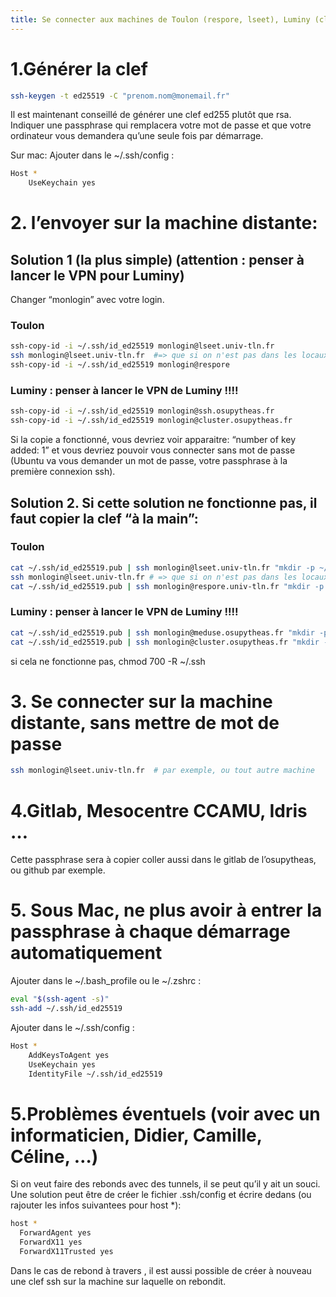 ```yaml
---
title: Se connecter aux machines de Toulon (respore, lseet), Luminy (cluster, tools, ssh) et à l'IDRIS sans mot de passe
---
```


# 1.Générer la clef

```bash
ssh-keygen -t ed25519 -C "prenom.nom@monemail.fr"
```

Il est maintenant conseillé de générer une clef ed255 plutôt que rsa.
Indiquer une passphrase qui remplacera votre mot de passe et que votre ordinateur vous demandera qu'une seule fois par démarrage.

Sur mac:
Ajouter dans le  ~/.ssh/config :
```bash
Host *
    UseKeychain yes
```

# 2. l'envoyer sur la machine distante:


## Solution 1 (la plus simple) (attention : penser à lancer le VPN pour Luminy)

Changer "monlogin" avec votre login.


### Toulon

```bash
ssh-copy-id -i ~/.ssh/id_ed25519 monlogin@lseet.univ-tln.fr
ssh monlogin@lseet.univ-tln.fr  #=> que si on n'est pas dans les locaux de la fac de Toulon quand on fait la manipulation
ssh-copy-id -i ~/.ssh/id_ed25519 monlogin@respore
```

### Luminy : penser à lancer le VPN de Luminy !!!!

```bash
ssh-copy-id -i ~/.ssh/id_ed25519 monlogin@ssh.osupytheas.fr
ssh-copy-id -i ~/.ssh/id_ed25519 monlogin@cluster.osupytheas.fr
```

Si la copie a fonctionné, vous devriez voir apparaitre: "number of key added: 1" et vous devriez pouvoir vous connecter sans mot de passe (Ubuntu va vous demander un mot de passe, votre passphrase à la première connexion ssh).

## Solution 2. Si cette solution ne fonctionne pas, il faut copier la clef "à la main":

### Toulon

```bash
cat ~/.ssh/id_ed25519.pub | ssh monlogin@lseet.univ-tln.fr "mkdir -p ~/.ssh && cat >>  ~/.ssh/authorized_keys && chmod 600 ~/.ssh/authorized_keys"
ssh monlogin@lseet.univ-tln.fr # => que si on n'est pas dans les locaux de la fac de Toulon quand on fait la manipulation
cat ~/.ssh/id_ed25519.pub | ssh monlogin@respore.univ-tln.fr "mkdir -p ~/.ssh && cat >>  ~/.ssh/authorized_keys && chmod 600 ~/.ssh/authorized_keys"
```

### Luminy : penser à lancer le VPN de Luminy !!!!

```bash
cat ~/.ssh/id_ed25519.pub | ssh monlogin@meduse.osupytheas.fr "mkdir -p ~/.ssh && cat >>  ~/.ssh/authorized_keys && chmod 600 ~/.ssh/authorized_keys"
cat ~/.ssh/id_ed25519.pub | ssh monlogin@cluster.osupytheas.fr "mkdir -p ~/.ssh && cat >>  ~/.ssh/authorized_keys && chmod 600 ~/.ssh/authorized_keys"
```

si cela ne fonctionne pas, chmod 700 -R ~/.ssh

# 3. Se connecter sur la machine distante, sans mettre de mot de passe 

```bash
ssh monlogin@lseet.univ-tln.fr  # par exemple, ou tout autre machine
```

# 4.Gitlab, Mesocentre CCAMU, Idris ...

Cette passphrase sera à copier coller aussi dans le gitlab de l'osupytheas, ou github par exemple.

# 5. Sous Mac, ne plus avoir à entrer la passphrase à chaque démarrage automatiquement

Ajouter dans le ~/.bash_profile ou le ~/.zshrc :
```bash
eval "$(ssh-agent -s)"
ssh-add ~/.ssh/id_ed25519
```


Ajouter dans le  ~/.ssh/config :
```bash
Host *
    AddKeysToAgent yes
    UseKeychain yes
    IdentityFile ~/.ssh/id_ed25519
```

# 5.Problèmes éventuels (voir avec un informaticien, Didier, Camille, Céline, ...)

Si on veut faire des rebonds avec des tunnels, il se peut qu'il y ait un souci. Une solution peut être de créer le fichier .ssh/config et écrire dedans (ou rajouter les infos suivantees pour host *): 

```bash
host *
  ForwardAgent yes
  ForwardX11 yes
  ForwardX11Trusted yes
```

Dans le cas de rebond à travers , il est aussi possible de créer à nouveau une clef ssh sur la machine sur laquelle on rebondit.

